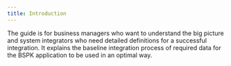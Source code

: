 ```yaml
---
title: Introduction
---
```


The guide is for business managers who want to understand the big picture and system integrators who need detailed definitions for a successful integration. It explains the baseline integration process of required data for the BSPK application to be used in an optimal way. 

